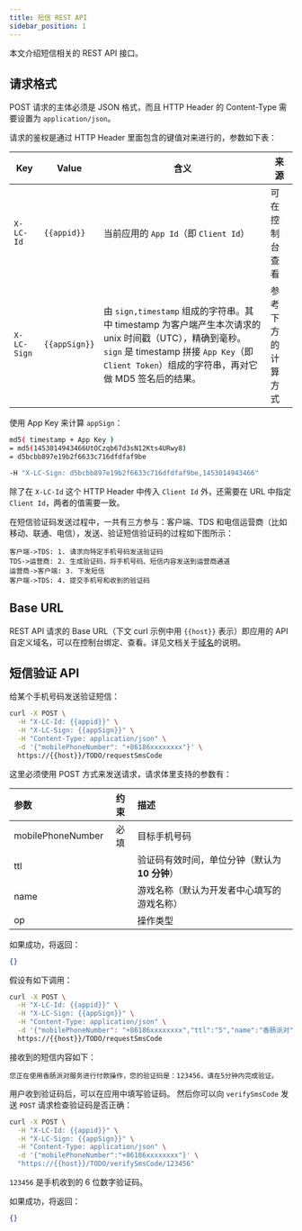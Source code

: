 ```yaml
---
title: 短信 REST API
sidebar_position: 1
---
```



本文介绍短信相关的 REST API 接口。

## 请求格式

POST 请求的主体必须是 JSON 格式，而且 HTTP Header 的 Content-Type 需要设置为 `application/json`。

请求的鉴权是通过 HTTP Header 里面包含的键值对来进行的，参数如下表：

| Key        | Value        | 含义                                      | 来源           |
| ---------- | ------------ | ----------------------------------------- | -------------- |
| `X-LC-Id`  | `{{appid}}`  | 当前应用的 `App Id`（即 `Client Id`）  | 可在控制台查看 |
| `X-LC-Sign` | `{{appSign}}` | 由 `sign,timestamp` 组成的字符串。其中 timestamp 为客户端产生本次请求的 unix 时间戳（UTC），精确到毫秒。`sign` 是 timestamp 拼接 `App Key`（即 `Client Token`）组成的字符串，再对它做 MD5 签名后的结果。| 参考下方的计算方式 |

使用 App Key 来计算 `appSign`：

```sh
md5( timestamp + App Key )
= md5(1453014943466UtOCzqb67d3sN12Kts4URwy8)
= d5bcbb897e19b2f6633c716dfdfaf9be

-H "X-LC-Sign: d5bcbb897e19b2f6633c716dfdfaf9be,1453014943466"
```

除了在 `X-LC-Id` 这个 HTTP Header 中传入 `Client Id` 外，还需要在 URL 中指定 `Client Id`，两者的值需要一致。

在短信验证码发送过程中，一共有三方参与：客户端、TDS 和电信运营商（比如移动、联通、电信），发送、验证短信验证码的过程如下图所示：

```seq
客户端->TDS: 1. 请求向特定手机号码发送验证码
TDS->运营商: 2. 生成验证码，将手机号码、短信内容发送到运营商通道
运营商->客户端: 3. 下发短信
客户端->TDS: 4. 提交手机号和收到的验证码
```

## Base URL

REST API 请求的 Base URL（下文 curl 示例中用 `{{host}}` 表示）即应用的 API <Conditional region='cn'>自定义</Conditional>域名，可以在控制台<Conditional region='cn'>绑定、</Conditional>查看。<Conditional region='cn'>详见文档关于[域名](/sdk/domain/guide/)的说明。</Conditional>

## 短信验证 API

给某个手机号码发送验证短信：

```sh
curl -X POST \
  -H "X-LC-Id: {{appid}}" \
  -H "X-LC-Sign: {{appSign}}" \
  -H "Content-Type: application/json" \
  -d '{"mobilePhoneNumber": "+86186xxxxxxxx"}' \
  https://{{host}}/TODO/requestSmsCode
```

这里必须使用 POST 方式来发送请求，请求体里支持的参数有：

| 参数                |  约束  | 描述                             |
| :---------------- | :--: | :----------------------------- |
| mobilePhoneNumber |  必填  | 目标手机号码                         |
| ttl               |      | 验证码有效时间，单位分钟（默认为 **10 分钟**）    |
| name              |      | 游戏名称（默认为开发者中心填写的游戏名称） |
| op                |      | 操作类型                           |

如果成功，将返回：

```json
{}
```

假设有如下调用：

```sh
curl -X POST \
  -H "X-LC-Id: {{appid}}" \
  -H "X-LC-Sign: {{appSign}}" \
  -H "Content-Type: application/json" \
  -d '{"mobilePhoneNumber": "+86186xxxxxxxx","ttl":"5","name":"香肠派对","op":"付款"}' \
  https://{{host}}/TODO/requestSmsCode
```

接收到的短信内容如下：

```
您正在使用香肠派对服务进行付款操作，您的验证码是：123456，请在5分钟内完成验证。
```

用户收到验证码后，可以在应用中填写验证码。
然后你可以向 `verifySmsCode` 发送 `POST` 请求检查验证码是否正确：

```sh
curl -X POST \
  -H "X-LC-Id: {{appid}}" \
  -H "X-LC-Sign: {{appSign}}" \
  -H "Content-Type: application/json" \
  -d '{"mobilePhoneNumber":"+86186xxxxxxxx"}' \
  "https://{{host}}/TODO/verifySmsCode/123456"
```

`123456` 是手机收到的 6 位数字验证码。

如果成功，将返回：

```json
{}
```

